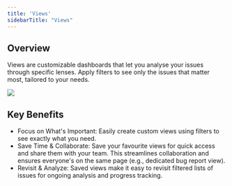 ```yaml
---
title: 'Views'
sidebarTitle: "Views"
---
```


## Overview

Views are customizable dashboards that let you analyse your issues through specific lenses. Apply filters to see only the issues that matter most, tailored to your needs.

<Frame>
  <img src="/images/views.png" />
</Frame>


## Key Benefits

- Focus on What's Important: Easily create custom views using filters to see exactly what you need.
- Save Time & Collaborate: Save your favourite views for quick access and share them with your team. This streamlines collaboration and ensures everyone's on the same page (e.g., dedicated bug report view).
- Revisit & Analyze: Saved views make it easy to revisit filtered lists of issues for ongoing analysis and progress tracking.
